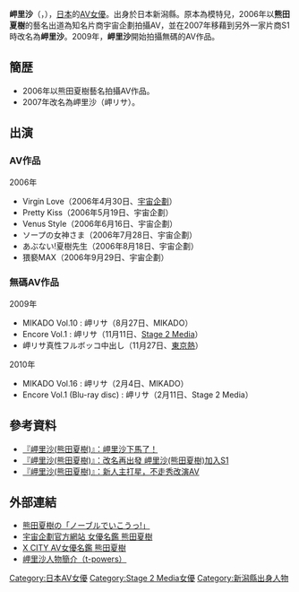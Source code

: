 {{AV女優|
|モデル名=岬 リサ
|ふりがな=みさき りさ　
|画像ファイル=
|別名=熊田夏樹
|愛称=
|生年=1986
|生月=11
|生日=11
|出身地={{JPN}}・[[新潟縣|新潟縣]]
|血液型=
|時点=
|身長=170
|体重=
|バスト=86
|ウエスト=58
|ヒップ=88
|カップ=Eカップ
|股下=
|靴=
|身体備考=
|ジャンル=[[AV女優|AV女優]]
|AV出演期間=2007年 -
|活動備考=
|他の活動=
|その他=
}}
'''岬里沙'''（{{lang-ja|岬リサ、みさき りさ}}，{{bd|1986年|11月11日|||J岬里}}），[[日本|日本]]的[[AV女優|AV女優]]。出身於日本新潟縣。原本為模特兒，2006年以'''熊田夏樹'''的藝名出道為知名片商宇宙企劃拍攝AV，並在2007年移藉到另外一家片商S1時改名為'''岬里沙'''。2009年，'''岬里沙'''開始拍攝無碼的AV作品。

== 簡歴 ==
*2006年以熊田夏樹藝名拍攝AV作品。
*2007年改名為岬里沙（岬リサ）。

== 出演 ==
=== AV作品 === 
;2006年
* Virgin Love（2006年4月30日、[[宇宙企劃|宇宙企劃]]）
* Pretty Kiss（2006年5月19日、宇宙企劃）
* Venus Style（2006年6月16日、宇宙企劃）
* ソープの女神さま（2006年7月28日、宇宙企劃）
* あぶない!夏樹先生（2006年8月18日、宇宙企劃）
* 猥褻MAX（2006年9月29日、宇宙企劃）

=== 無碼AV作品 === 
;2009年
* MIKADO Vol.10 : 岬リサ（8月27日、MIKADO）
* Encore Vol.1 : 岬リサ（11月11日、[[Stage_2_Media|Stage 2 Media]]）
* 岬リサ真性フルボッコ中出し（11月27日、[[東京熱|東京熱]]）

;2010年
* MIKADO Vol.16 : 岬リサ（2月4日、MIKADO）
* Encore Vol.1 (Blu-ray disc) : 岬リサ（2月11日、Stage 2 Media）

== 參考資料 ==
* [https://web.archive.org/web/20100128031117/http://www.hilive.tv/news.aspx?idx=734 『岬里沙(熊田夏樹)』：岬里沙下馬了！]
* [https://web.archive.org/web/20090910054034/http://www.hilive.tv/news.aspx?idx=630 『岬里沙(熊田夏樹)』：改名再出發 岬里沙(熊田夏樹)加入S1]
* [https://web.archive.org/web/20090910054014/http://www.hilive.tv/news.aspx?idx=319 『岬里沙(熊田夏樹)』：新人主打星，不走秀改演AV ]

== 外部連結 ==
* [https://web.archive.org/web/20100710022824/http://home.uchu.co.jp/diary/kumada/ 熊田夏樹の「ノーブルでいこうっ!」]
* [http://home.uchu.co.jp/girls/detail.php?gid=1468 宇宙企劃官方網站 女優名鑑 熊田夏樹] {{Wayback|url=http://home.uchu.co.jp/girls/detail.php?gid=1468 |date=20100608050204 }}
* [http://xcity.jp/idol/detail/?id=2514 X CITY AV女優名鑑 熊田夏樹]
* [https://web.archive.org/web/20091201041432/http://www.t-powers.tv/official/model/misaki/index.html 岬里沙人物簡介（t-powers）]

{{DEFAULTSORT:Misaki Risa}}
[[Category:日本AV女優|Category:日本AV女優]]
[[Category:Stage_2_Media女優|Category:Stage 2 Media女優]]
[[Category:新潟縣出身人物|Category:新潟縣出身人物]]